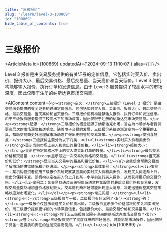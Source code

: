 ```yaml
---
title: "三级报价"
slug: "/learn/level-3-100869"
id: "100869"
hide_table_of_contents: true
---
```



# 三级报价

<ArticleMeta id={100869} updatedAt={'2024-09-13 11:10:07'} alias={`[]`} />
<div className='border-solid border-b border-t-0 my-4 border-[var(--ifm-color-gray-300)]' />

Level 3 报价是由交易服务提供的有关证券的定价信息。它包括实时买入价、卖出价、报价大小、最后交易价格、最后交易量、当天高价和当天低价。Level 3 使机构能够输入报价、执行订单和发送信息。由于 Level 3 服务提供了较高水平的市场深度，因此仅限于注册的纳斯达克市场交易商。

<AIContent content={`<p><strong>定义：</strong>三级报价（Level 3 报价）是由交易服务提供的有关证券的详细定价信息。它包括实时买入价、卖出价、报价大小、最后交易价格、最后交易量、当天高价和当天低价。三级报价使机构能够输入报价、执行订单和发送信息。由于三级报价服务提供了较高水平的市场深度，因此仅限于注册的纳斯达克市场交易商。</p><p><strong>起源：</strong>三级报价的概念起源于纳斯达克市场，旨在为市场参与者提供更高层次的市场深度和透明度。随着电子交易的发展，三级报价系统逐渐演变为一个重要的工具，帮助交易商更好地理解市场动态并做出更明智的交易决策。</p><p><strong>类别与特点：</strong>三级报价主要分为以下几类：<ul><li><strong>实时买入价和卖出价：</strong>显示当前市场上买入和卖出的最佳价格。</li><li><strong>报价大小：</strong>显示在特定价格水平上的买入或卖出订单的数量。</li><li><strong>最后交易价格和交易量：</strong>显示最近一次交易的价格和交易量。</li><li><strong>当天高价和低价：</strong>显示当天交易中的最高和最低价格。</li></ul>这些信息帮助交易商了解市场的供需情况和价格波动。</p><p><strong>具体案例：</strong><ol><li>案例一：某机构投资者使用三级报价系统观察某股票的实时买入价和卖出价，发现买入价逐渐上升，卖出价保持不变。该机构决定在买入价上升到某一水平前进行买入操作，从而获得更好的交易价格。</li><li>案例二：某交易商通过三级报价系统监控某股票的最后交易价格和交易量，发现交易量突然增加且价格波动较大。交易商判断市场可能出现重大消息，决定迅速调整其交易策略以应对市场变化。</li></ol></p><p><strong>常见问题：</strong><ul><li><strong>问：</strong>三级报价与一级、二级报价有何区别？<br/><strong>答：</strong>一级报价仅显示最佳买入价和卖出价，二级报价显示多个价格层次的买入和卖出报价，而三级报价提供更详细的市场深度信息，包括报价大小、最后交易价格和交易量等。</li><li><strong>问：</strong>为什么三级报价仅限于注册的纳斯达克市场交易商？<br/><strong>答：</strong>三级报价提供了高度详细的市场信息，可能影响市场操作，因此仅限于具备一定资质和责任的注册交易商使用。</li></ul></p>`} id={100869} />
